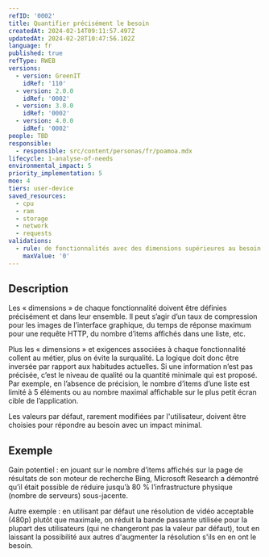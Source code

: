 ```yaml
---
refID: '0002'
title: Quantifier précisément le besoin
createdAt: 2024-02-14T09:11:57.497Z
updatedAt: 2024-02-28T10:47:56.102Z
language: fr
published: true
refType: RWEB
versions:
  - version: GreenIT
    idRef: '110'
  - version: 2.0.0
    idRef: '0002'
  - version: 3.0.0
    idRef: '0002'
  - version: 4.0.0
    idRef: '0002'
people: TBD
responsible:
  - responsible: src/content/personas/fr/poamoa.mdx
lifecycle: 1-analyse-of-needs
environmental_impact: 5
priority_implementation: 5
moe: 4
tiers: user-device
saved_resources:
  - cpu
  - ram
  - storage
  - network
  - requests
validations:
  - rule: de fonctionnalités avec des dimensions supérieures au besoin
    maxValue: '0'
---
```


## Description

Les « dimensions » de chaque fonctionnalité doivent être définies précisément et dans leur ensemble. Il peut s’agir
d’un taux de compression pour les images de l’interface graphique, du temps de réponse maximum pour une requête HTTP,
du nombre d’items affichés dans une liste, etc.

Plus les « dimensions » et exigences associées à chaque fonctionnalité collent au métier, plus on évite la surqualité.
La logique doit donc être inversée par rapport aux habitudes actuelles. Si une information n’est pas précisée,
c’est le niveau de qualité ou la quantité minimale qui est proposé. Par exemple, en l’absence de précision,
le nombre d’items d’une liste est limité à 5 éléments ou au nombre maximal affichable sur le plus petit écran cible de l’application.

Les valeurs par défaut, rarement modifiées par l'utilisateur, doivent être choisies pour répondre au besoin avec un impact minimal.

## Exemple

Gain potentiel : en jouant sur le nombre d’items affichés sur la page de résultats de son moteur de recherche Bing,
Microsoft Research a démontré qu’il était possible de réduire jusqu’à 80 % l’infrastructure physique (nombre de serveurs) sous-jacente.

Autre exemple : en utilisant par défaut une résolution de vidéo acceptable (480p) plutôt que maximale, on réduit la bande passante
utilisée pour la plupart des utilisateurs (qui ne changeront pas la valeur par défaut), tout en laissant la possibilité aux autres
d'augmenter la résolution s'ils en en ont le besoin.
